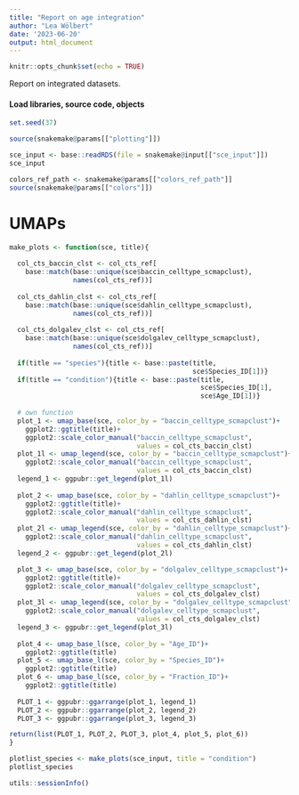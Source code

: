 ```yaml
---
title: "Report on age integration"
author: "Lea Wölbert"
date: '2023-06-20'
output: html_document
---
```


```r
knitr::opts_chunk$set(echo = TRUE)
```

Report on integrated datasets.

#### Load libraries, source code, objects

```r
set.seed(37)
```

```r
source(snakemake@params[["plotting"]])
```

```r
sce_input <- base::readRDS(file = snakemake@input[["sce_input"]])
sce_input
```

```r
colors_ref_path <- snakemake@params[["colors_ref_path"]]
source(snakemake@params[["colors"]])
```

# UMAPs

```r

make_plots <- function(sce, title){
  
  col_cts_baccin_clst <- col_cts_ref[
    base::match(base::unique(sce$baccin_celltype_scmapclust), 
                names(col_cts_ref))]
  
  col_cts_dahlin_clst <- col_cts_ref[
    base::match(base::unique(sce$dahlin_celltype_scmapclust), 
                names(col_cts_ref))]
  
  col_cts_dolgalev_clst <- col_cts_ref[
    base::match(base::unique(sce$dolgalev_celltype_scmapclust), 
                names(col_cts_ref))]
  
  if(title == "species"){title <- base::paste(title, 
                                              sce$Species_ID[1])}
  if(title == "condition"){title <- base::paste(title, 
                                                sce$Species_ID[1], 
                                                sce$Age_ID[1])}
  
  # own function
  plot_1 <- umap_base(sce, color_by = "baccin_celltype_scmapclust")+ 
    ggplot2::ggtitle(title)+
    ggplot2::scale_color_manual("baccin_celltype_scmapclust",
                                values = col_cts_baccin_clst)
  plot_1l <- umap_legend(sce, color_by = "baccin_celltype_scmapclust")+
    ggplot2::scale_color_manual("baccin_celltype_scmapclust", 
                                values = col_cts_baccin_clst)
  legend_1 <- ggpubr::get_legend(plot_1l)
  
  plot_2 <- umap_base(sce, color_by = "dahlin_celltype_scmapclust")+ 
    ggplot2::ggtitle(title)+
    ggplot2::scale_color_manual("dahlin_celltype_scmapclust", 
                                values = col_cts_dahlin_clst)
  plot_2l <- umap_legend(sce, color_by = "dahlin_celltype_scmapclust")+
    ggplot2::scale_color_manual("dahlin_celltype_scmapclust", 
                                values = col_cts_dahlin_clst)
  legend_2 <- ggpubr::get_legend(plot_2l)

  plot_3 <- umap_base(sce, color_by = "dolgalev_celltype_scmapclust")+ 
    ggplot2::ggtitle(title)+
    ggplot2::scale_color_manual("dolgalev_celltype_scmapclust", 
                                values = col_cts_dolgalev_clst)
  plot_3l <- umap_legend(sce, color_by = "dolgalev_celltype_scmapclust")+
    ggplot2::scale_color_manual("dolgalev_celltype_scmapclust", 
                                values = col_cts_dolgalev_clst)
  legend_3 <- ggpubr::get_legend(plot_3l)
  
  plot_4 <- umap_base_l(sce, color_by = "Age_ID")+ 
    ggplot2::ggtitle(title)
  plot_5 <- umap_base_l(sce, color_by = "Species_ID")+ 
    ggplot2::ggtitle(title)
  plot_6 <- umap_base_l(sce, color_by = "Fraction_ID")+ 
    ggplot2::ggtitle(title)
  
  PLOT_1 <- ggpubr::ggarrange(plot_1, legend_1)
  PLOT_2 <- ggpubr::ggarrange(plot_2, legend_2)
  PLOT_3 <- ggpubr::ggarrange(plot_3, legend_3)

return(list(PLOT_1, PLOT_2, PLOT_3, plot_4, plot_5, plot_6))
}
```

```r
plotlist_species <- make_plots(sce_input, title = "condition")
plotlist_species
```

```r
utils::sessionInfo()
```